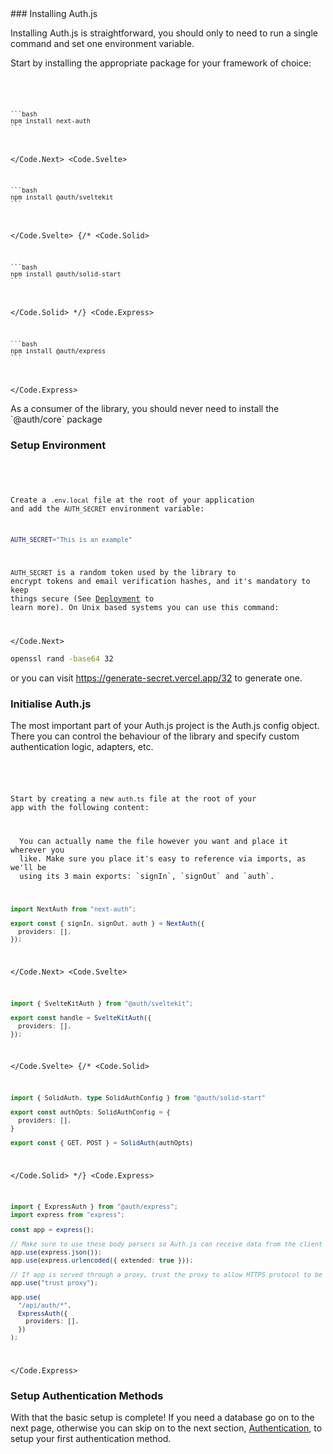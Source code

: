 
<Steps>
### Installing Auth.js

Installing Auth.js is straightforward, you should only to need to run a single command and set one environment variable.

Start by installing the appropriate package for your framework of choice:

<Code>
  <Code.Next>
    
    ```bash
    npm install next-auth
    ```

  </Code.Next>
  <Code.Svelte>
  
    ```bash
    npm install @auth/sveltekit
    ```
  </Code.Svelte>
  {/* <Code.Solid>
  
    ```bash
    npm install @auth/solid-start
    ```
  
  </Code.Solid> */}
  <Code.Express>
  
    ```bash
    npm install @auth/express
    ```
  
  </Code.Express>
</Code>

<Callout type="info">
  As a consumer of the library, you should never need to install the
  `@auth/core` package
</Callout>

### Setup Environment

<Code>
  <Code.Next>

Create a `.env.local` file at the root of your application and add the `AUTH_SECRET` environment variable:

```bash filename=".env.local"
AUTH_SECRET="This is an example"
```

`AUTH_SECRET` is a random token used by the library to encrypt tokens and email verification hashes, and it's mandatory to keep things secure (See [Deployment](/overview/deployment) to learn more). On Unix based systems you can use this command:

  </Code.Next>
</Code>

```bash
openssl rand -base64 32
```

or you can visit https://generate-secret.vercel.app/32 to generate one.

### Initialise Auth.js

The most important part of your Auth.js project is the Auth.js config object. There you can control
the behaviour of the library and specify custom authentication logic, adapters, etc.

<Code>
  <Code.Next>

Start by creating a new `auth.ts` file at the root of your app with the following content:

<Callout type="info">
  You can actually name the file however you want and place it wherever you
  like. Make sure you place it's easy to reference via imports, as we'll be
  using its 3 main exports: `signIn`, `signOut` and `auth`.
</Callout>

```ts filename="./auth.ts"
import NextAuth from "next-auth";

export const { signIn, signOut, auth } = NextAuth({
  providers: [],
});
```

  </Code.Next>
  <Code.Svelte>

```ts filename="./src/hooks.server.ts"
import { SvelteKitAuth } from "@auth/sveltekit";

export const handle = SvelteKitAuth({
  providers: [],
});
```

  </Code.Svelte>
  {/* <Code.Solid>

```ts filename="./routes/api/auth/[...solidauth].ts"
import { SolidAuth, type SolidAuthConfig } from "@auth/solid-start"

export const authOpts: SolidAuthConfig = {
  providers: [],
}

export const { GET, POST } = SolidAuth(authOpts)
```

  </Code.Solid> */}
  <Code.Express>

```ts filename="./src/routes/auth.route.ts"
import { ExpressAuth } from "@auth/express";
import express from "express";

const app = express();

// Make sure to use these body parsers so Auth.js can receive data from the client
app.use(express.json());
app.use(express.urlencoded({ extended: true }));

// If app is served through a proxy, trust the proxy to allow HTTPS protocol to be detected
app.use("trust proxy");

app.use(
  "/api/auth/*",
  ExpressAuth({
    providers: [],
  })
);
```

  </Code.Express>
</Code>

### Setup Authentication Methods

With that the basic setup is complete! If you need a database go on to the next page, otherwise you
can skip on to the next section, [Authentication](/overview/authentication), to setup your first authentication method.

</Steps>
